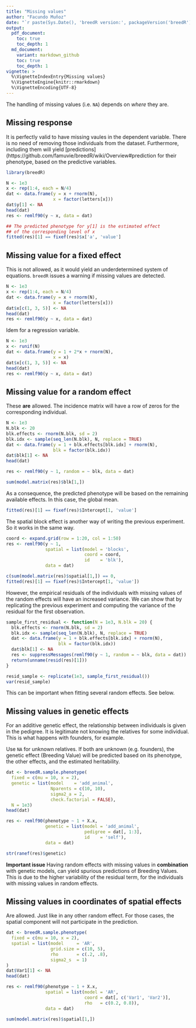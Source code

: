 ```yaml
---
title: "Missing values"
author: "Facundo Muñoz"
date: "`r paste(Sys.Date(), 'breedR version:', packageVersion('breedR'))`"
output:
  pdf_document:
    toc: true
    toc_depth: 1
  md_document:
    variant: markdown_github
    toc: true
    toc_depth: 1
vignette: >
  %\VignetteIndexEntry{Missing values}
  %\VignetteEngine{knitr::rmarkdown}
  %\VignetteEncoding{UTF-8}
---
```



The handling of missing values (i.e. `NA`) depends on *where* they are.

## Missing response

It is perfectly valid to have missing vaules in the dependent variable. There is
no need of removing those individuals from the dataset. Furthermore, including
them will yield
[predictions](https://github.com/famuvie/breedR/wiki/Overview#prediction for
their phenotype, based on the predictive variables.

```r
library(breedR)

N <- 1e3
x <- rep(1:4, each = N/4)
dat <- data.frame(y = x + rnorm(N),
                  x = factor(letters[x]))
dat$y[1] <- NA
head(dat)
res <- remlf90(y ~ x, data = dat)

## The predicted phenotype for y[1] is the estimated effect
## of the corresponding level of x
fitted(res)[1] == fixef(res)$x['a', 'value']
```



## Missing value for a fixed effect

This is not allowed, as it would yield an underdetermined system of equations.
`breedR` issues a warning if missing values are detected.

```r
N <- 1e3
x <- rep(1:4, each = N/4)
dat <- data.frame(y = x + rnorm(N),
                  x = factor(letters[x]))
dat$x[c(1, 3, 5)] <- NA
head(dat)
res <- remlf90(y ~ x, data = dat)
```

Idem for a regression variable.

```r
N <- 1e3
x <- runif(N)
dat <- data.frame(y = 1 + 2*x + rnorm(N),
                  x = x)
dat$x[c(1, 3, 5)] <- NA
head(dat)
res <- remlf90(y ~ x, data = dat)
```



## Missing value for a random effect

These **are** allowed.
The incidence matrix will have a row of zeros for the corresponding individual.

```r
N <- 1e3
N.blk <- 20
blk.effects <- rnorm(N.blk, sd = 2)
blk.idx <- sample(seq_len(N.blk), N, replace = TRUE)
dat <- data.frame(y = 1 + blk.effects[blk.idx] + rnorm(N),
                  blk = factor(blk.idx))
dat$blk[1] <- NA
head(dat)

res <- remlf90(y ~ 1, random = ~ blk, data = dat)

sum(model.matrix(res)$blk[1,])
```

As a consequence, the predicted phenotype will be based on the remaining
available effects. In this case, the global mean.


```r
fitted(res)[1] == fixef(res)$Intercept[1, 'value']
```


The spatial block effect is another way of writing the previous experiment.
So it works in the same way.

```r
coord <- expand.grid(row = 1:20, col = 1:50)
res <- remlf90(y ~ 1,
               spatial = list(model = 'blocks',
                              coord = coord,
                              id    = 'blk'), 
               data = dat)

c(sum(model.matrix(res)$spatial[1,]) == 0,
fitted(res)[1] == fixef(res)$Intercept[1, 'value'])
```



However, the empirical residuals of the individuals with missing values of the
random effects will have an increased variance.
We can show that by replicating the previous experiment and computing the
variance of the residual for the first observation.

```r
sample_first_residual <- function(N = 1e3, N.blk = 20) {
  blk.effects <- rnorm(N.blk, sd = 2)
  blk.idx <- sample(seq_len(N.blk), N, replace = TRUE)
  dat <- data.frame(y = 1 + blk.effects[blk.idx] + rnorm(N),
                    blk = factor(blk.idx))
  dat$blk[1] <- NA
  res <- suppressMessages(remlf90(y ~ 1, random = ~ blk, data = dat))
  return(unname(resid(res)[1]))
}
```


```r
resid_sample <- replicate(1e3, sample_first_residual())
var(resid_sample)

```

This can be important when fitting several random effects.
See below.


## Missing values in genetic effects

For an additive genetic effect, the relationship between individuals is given in
the pedigree.
It is legitimate not knowing the relatives for some individual.
This is what happens with founders, for example.

Use `NA` for unknown relatives.
If both are unknown (e.g. founders), the genetic effect (Breeding Value) will be
predicted based on its phenotype, the other effects, and the estimated
heritability.


```r
dat <- breedR.sample.phenotype(
  fixed = c(mu = 10, x = 2),
  genetic = list(model    = 'add_animal',
                 Nparents = c(10, 10),
                 sigma2_a = 2,
                 check.factorial = FALSE),
  N = 1e3)
head(dat)

res <- remlf90(phenotype ~ 1 + X.x,
               genetic = list(model = 'add_animal',
                              pedigree = dat[, 1:3],
                              id    = 'self'),
               data = dat)

str(ranef(res)$genetic)
```



**Important issue**
Having random effects with missing values in **combination** with genetic
models, can yield spurious predictions of Breeding Values.
This is due to the higher variability of the residual term, for the individuals
with missing values in random effects.


## Missing values in coordinates of spatial effects

Are allowed. 
Just like in any other random effect.
For those cases, the spatial component will not participate in the prediction.

```r
dat <- breedR.sample.phenotype(
  fixed = c(mu = 10, x = 2),
  spatial = list(model     = 'AR',
                 grid.size = c(10, 5),
                 rho       = c(.2, .8),
                 sigma2_s  = 1)
)
dat$Var1[1] <- NA
head(dat)

res <- remlf90(phenotype ~ 1 + X.x,
               spatial = list(model = 'AR',
                              coord = dat[, c('Var1', 'Var2')],
                              rho   = c(0.2, 0.8)),
               data = dat)

sum(model.matrix(res)$spatial[1,])
```

